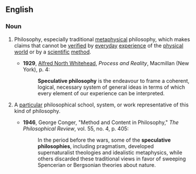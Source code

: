 ==English==

===Noun===
{{en-noun|~}}

# {{lb|en|uncountable}} Philosophy, especially traditional [[metaphysical]] philosophy, which makes claims that cannot be [[verify|verified]] by [[everyday]] [[experience]] of the [[physical]] [[world]] or by a [[scientific]] [[method]].
#* '''1929''', [[w:Alfred_North_Whitehead|Alfred North Whitehead]], ''Process and Reality'', Macmillan (New York), p. 4:
#*: '''Speculative philosophy''' is the endeavour to frame a coherent, logical, necessary system of general ideas in terms of which every element of our experience can be interpreted.
# {{lb|en|countable}} A [[particular]] philosophical school, system, or work representative of this kind of philosophy.
#* '''1946''', George Conger, "Method and Content in Philosophy," ''The Philosophical Review'', vol. 55, no. 4, p. 405:
#*: In the period before the wars, some of the '''speculative philosophies''', including pragmatism, developed supernaturalist theologies and idealistic metaphysics, while others discarded these traditional views in favor of sweeping Spencerian or Bergsonian theories about nature.